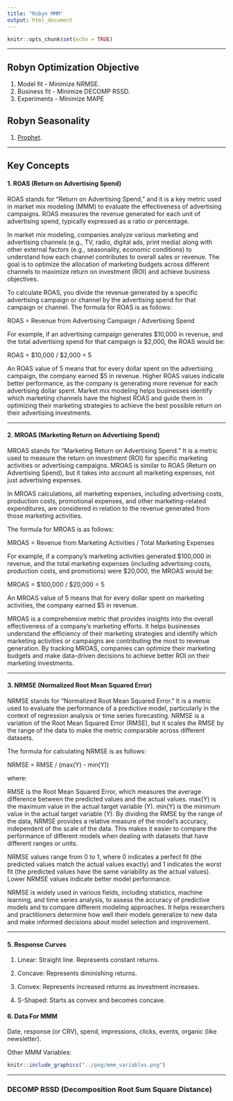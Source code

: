 ```yaml
---
title: "Robyn MMM"
output: html_document
---
```


```r
knitr::opts_chunk$set(echo = TRUE)
```

---

## Robyn Optimization Objective

1. Model fit - Minimize NRMSE.
2. Business fit -  Minimize DECOMP RSSD.
3. Experiments - Minimize MAPE

## Robyn Seasonality
1. [Prophet](https://facebook.github.io/prophet/docs/quick_start.html).

---

## Key Concepts

#### **1. ROAS (Return on Advertising Spend)**

ROAS stands for "Return on Advertising Spend," and it is a key metric used in market mix modeling (MMM) to evaluate the effectiveness of advertising campaigns. ROAS measures the revenue generated for each unit of advertising spend, typically expressed as a ratio or percentage.

In market mix modeling, companies analyze various marketing and advertising channels (e.g., TV, radio, digital ads, print media) along with other external factors (e.g., seasonality, economic conditions) to understand how each channel contributes to overall sales or revenue. The goal is to optimize the allocation of marketing budgets across different channels to maximize return on investment (ROI) and achieve business objectives.

To calculate ROAS, you divide the revenue generated by a specific advertising campaign or channel by the advertising spend for that campaign or channel. The formula for ROAS is as follows:

ROAS = Revenue from Advertising Campaign / Advertising Spend

For example, if an advertising campaign generates $10,000 in revenue, and the total advertising spend for that campaign is $2,000, the ROAS would be:

ROAS = $10,000 / $2,000 = 5

An ROAS value of 5 means that for every dollar spent on the advertising campaign, the company earned $5 in revenue. Higher ROAS values indicate better performance, as the company is generating more revenue for each advertising dollar spent. Market mix modeling helps businesses identify which marketing channels have the highest ROAS and guide them in optimizing their marketing strategies to achieve the best possible return on their advertising investments.

----

#### **2. MROAS (Marketing Return on Advertising Spend)**
MROAS stands for "Marketing Return on Advertising Spend." It is a metric used to measure the return on investment (ROI) for specific marketing activities or advertising campaigns. MROAS is similar to ROAS (Return on Advertising Spend), but it takes into account all marketing expenses, not just advertising expenses.

In MROAS calculations, all marketing expenses, including advertising costs, production costs, promotional expenses, and other marketing-related expenditures, are considered in relation to the revenue generated from those marketing activities.

The formula for MROAS is as follows:

MROAS = Revenue from Marketing Activities / Total Marketing Expenses

For example, if a company's marketing activities generated $100,000 in revenue, and the total marketing expenses (including advertising costs, production costs, and promotions) were $20,000, the MROAS would be:

MROAS = $100,000 / $20,000 = 5

An MROAS value of 5 means that for every dollar spent on marketing activities, the company earned $5 in revenue.

MROAS is a comprehensive metric that provides insights into the overall effectiveness of a company's marketing efforts. It helps businesses understand the efficiency of their marketing strategies and identify which marketing activities or campaigns are contributing the most to revenue generation. By tracking MROAS, companies can optimize their marketing budgets and make data-driven decisions to achieve better ROI on their marketing investments.

----

#### **3. NRMSE (Normalized Root Mean Squared Error)**
NRMSE stands for "Normalized Root Mean Squared Error." It is a metric used to evaluate the performance of a predictive model, particularly in the context of regression analysis or time series forecasting. NRMSE is a variation of the Root Mean Squared Error (RMSE), but it scales the RMSE by the range of the data to make the metric comparable across different datasets.

The formula for calculating NRMSE is as follows:

NRMSE = RMSE / (max(Y) - min(Y))

where:

RMSE is the Root Mean Squared Error, which measures the average difference between the predicted values and the actual values.
max(Y) is the maximum value in the actual target variable (Y).
min(Y) is the minimum value in the actual target variable (Y).
By dividing the RMSE by the range of the data, NRMSE provides a relative measure of the model's accuracy, independent of the scale of the data. This makes it easier to compare the performance of different models when dealing with datasets that have different ranges or units.

NRMSE values range from 0 to 1, where 0 indicates a perfect fit (the predicted values match the actual values exactly) and 1 indicates the worst fit (the predicted values have the same variability as the actual values). Lower NRMSE values indicate better model performance.

NRMSE is widely used in various fields, including statistics, machine learning, and time series analysis, to assess the accuracy of predictive models and to compare different modeling approaches. It helps researchers and practitioners determine how well their models generalize to new data and make informed decisions about model selection and improvement.

----

#### **5. Response Curves**

1.  Linear: Straight line. Represents constant returns.

2. Concave: Represents diminishing returns.

3. Convex: Represents increased returns as investment increases.

4. S-Shaped: Starts as convex and becomes concave. 


#### **6. Data For MMM**

Date, response (or CRV), spend, impressions, clicks, events, organic (like newsletter). 

Other MMM Variables:

```r
knitr::include_graphics("../png/mmm_variables.png")
```

----

### DECOMP RSSD (Decomposition Root Sum Square Distance)
